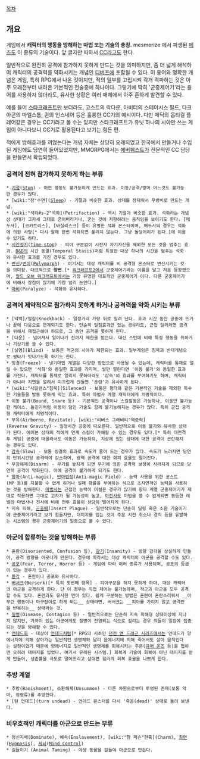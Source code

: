 [[목차]]

== 개요 ==

{{{+1 Crowd Control }}}

게임에서 '''캐릭터의 행동을 방해하는 마법 또는 기술의 총칭.''' mesmerize 에서 파생된 [[메즈]]도 이 종류의 기술이다. 앞 글자만 따와서 [[CC]]라고도 한다.

일반적으로 완전히 공격에 참가하지 못하게 만드는 것을 의미하지만, 좀 더 넓게 해석하여 캐릭터의 공격력를 약화시키는 개념인 [[디버프]]에 포함될 수 있다. 이 용어와 명확한 개념은 게임, 특히 RPG에서 나온 것이지만, 적의 일부를 고립시켜 각개 격파하는 것은 아주 오래전부터 내려온 기본적인 전술중에 하나이다. 그렇기에 딱히 '군중제어기'라는 용어를 사용하지 않더라도, 유사한 상황은 여러 매체에서 아주 흔하게 발견할 수 있다.

예를 들어 [[스타크래프트]]만 보더라도, 고스트의 락다운, 아비터의 스테이시스 필드, 다크아콘의 마엘스톰, 퀸의 인스네어 등은 훌륭한 CC기의 예시이다. 다만 메딕의 옵티컬 플레어같은 경우는 CC기라고 볼 수는 있지만 스타크래프트가 유닛 하나의 시야만 쓰는 게임이 아니다보니 CC기로 활용된다고 보기는 힘든 편.

적에게 방해효과를 끼얹는다는 개념 자체는 상당히 오래되었고 한국에서 만들거나 수입된 게임에도 당연히 들어있었지만, MMORPG에서는 [[에버퀘스트]]가 전문적인 CC 담당을 만들면서 확립되었다.

=== 공격에 '''전혀''' 참가하지 못하게 하는 부류 ===
 * [[기절]]([[스턴|Stun]]) - 어떤 행동도 불가능하게 만드는 효과. 이동/공격/방어 어느것도 불가능한 경우가 많다.
 * [wiki:"잠"수면]([[슬립|Sleep]]) - 기절과 비슷한 효과. 상대를 잠재워서 무방비로 만드는 개념.
 * [wiki:"석화#s-2"석화](Petrifaction) - 역시 기절과 비슷한 효과. 석화라는 개념상 상대가 그자세 그대로 굳어버리거나, 굳는 것에 저항하려는 움직임을 보이기도 한다. [메두사], [코카트리스], [바실리스크] 등이 유명한 석화 몬스터이며, 메두사의 경우는 석화에 의한 사망[* 다시 말해 한번 석화되면 풀리지 않는다. 그냥 돌덩어리가 된다.]에 이를수 있기도 하다.
 * [[시간정지]]([[타임스톱|Time stop]]) - 피아 구분없이 시전자 자기자신을 제외한 모든 것을 멈추는 효과. [[D&D]]의 시간 동결(Temporal Stasis)처럼 특정한 대상 하나의 시간을 멈추는 석화와 유사한 효과를 가진 경우도 있다.
 * [[변신]]/[[변이]]([[폴리모프|Polymorph]]) - 여기서는 대상 캐릭터를 비 공격형 몬스터로 변신시키는 것을 의미함. 대표적으로 '''양변'''.[* [[워크래프트2]]에서 군중제어기라는 이름을 달고 처음 등장했으며, [[월드 오브 워크래프트]]에서는 가장 유명한 대표적인 군중제어기 이다. 다른 군중제어기에 비해서 장점이 많기에 가장 널리 쓰인다.]
 * [[마비]](Paralyze) - 석화와 유사하다.

=== 공격에 제약적으로 참가하지 못하게 하거나 공격력을 약화 시키는 부류 ===
 * [넉백]/밀침(Knockback) - 일정거리 가량 뒤로 밀려 난다. 효과 시간 동안 공중에 뜨거나 끝에 다운으로 연계되기도 한다. 단순히 밀침효과만 있는 경우라도, 근접 딜러라면 공격을 위해서 재접근해야 하므로, 그 동안 공격을 못하게 된다.
 * [다운] - 넘어져서 일어나기 전까지 제한을 받는다. 대신 스턴에 비해 특정 행동을 취하거나 기상기를 쓸 수 있다.
 * [실명](Blind) - 보통은 적군의 시야가 제한되는 효과. 일부게임은 침묵과 반대개념으로 평타가 빗나가도록 하기도 한다.
 * 빙결(Freeze) - 냉기마법 계열은 다양한 방법으로 사용될 수 있는데, 캐릭터를 통채로 얼릴 수 있으면 '석화'와 동일한 효과를 가지며, 발만 얼린다면 '이동 불가'와 동일한 효과를 가진다. 캐릭터를 통채로 얼리지 못하더라도 '감속'의 효과를 부여하기도 하며, 캐릭터가 아니라 지면을 얼려서 미끄럽게 만들면 '혼란'과 유사하게 된다.
 * [wiki:"사일런스"침묵](Silenced) - 보통은 평타와 같은 기본적인 기술을 제외한 특수한 기술들을 발동 못하게 막는 효과. 특히 마법사 계열 캐릭터에게 치명적이다.
 * 이동 불가(Bound, Snare 등) - 기본적인 공격이나 스킬발동은 가능하나, 이동만 불가능한 케이스. 돌진기처럼 이동이 덤인 기술도 함께 불가능해지는 경우가 많다. 특히 근접 공격형 캐릭터에게 치명적이다.
 * 부유(Airborne, Revitate), [wiki:"리버스 그래비티"역중력](Reverse Gravity) - 일정시간 공중에 떠오른다. 일반적으로 이동 불가와 유사한 상태가 된다. 에어본 상태의 적에게 연계 스킬이 가해질 수 있는 경우도 있다.[* 특히 대전격투 게임] 공중에 떠올라서도 이동은 가능하되, 지상에 있는 상대에 대한 공격이 곤란해지는 경우도 있다.
 * [[슬로우|감속]](Slow) - 보통 빙결의 효과로 속도가 줄어 드는 경우가 많다. 속도가 느려지면 당연히 단위시간당 공격력이 감소하며, 광역 공격에 대한 회피 효율도 떨어진다.
 * 무장해제(Disarm) - 무기를 놓치게 되면 무기에 의한 공격력 보정이 사라지게 되므로 당연히 공격이 약화된다. 아예 공격이 불가하게 되기도 한다.
 * [[항마]](Anti-magic), [[안티매직 필드|반마법장]](Anti-magic Field) - 능력 사용을 위한 코스트(MP 등)를 지불할 수 없게 하거나 실패 확률을 부여하는 식으로 초자연적인 능력을 사용하는 것을 방해한다. [[마법사]]는 근접전 능력이 어설픈 경우가 많기에 항마 계열 군중제어기가 제대로 작용하면 그대로 고자가 될 가능성이 높고, [[마전사]]도 마법을 쓸 수 없게되면 동등한 레벨의 마법사나 전사에 비해 전투 효율이 상당히 떨어지게 된다.
 * 지속 피해, [[곤충떼]](Insect Plague) - 일반적으로는 단순히 딜링 혹은 소환 기술이기에 군중제어기라고 보기 힘들지만, 대미지를 입는 것이 주문 시전 취소나 경직 등을 유발하는 시스템의 경우 군중제어기의 일종으로 볼 수 있다.

=== 아군에 합류하는 것을 방해하는 부류 ===
 * 혼란(Disoriented, Confusion 등), [[광기]](Insanity) - 방향 감각을 상실하게 만들어, 공격 방향을 어긋나게 만든다. 경우에 따라서는 대상 캐릭터의 아군을 공격할 수도 있다.
 * [[공포]](Fear, Terror, Horror 등) - 게임에 따라 여러 종류가 사용되며, 공포의 등급이 있는 경우가 있다.
 * [[환각]] - 혼란이나 공포와 유사하다.
 * [[버서크]](Berserk)[* 특히 첫번째 항목] - 피아구분을 하지 못하게 하여, 대상 캐릭터의 아군을 공격하게 한다. 단 이 경우는 직접 제어는 불가능하며, 적군과 아군을 모두 공격할 수도 있다. 혼란과도 유사한 면이 있다. 쉽게 구분하는 방법은 혼란이 혼란스러워서 __아무런 행동이나 마구잡이로 하게 되는__ 상태라면, 버서크는 __피아를 가리지 않고 공격만을 반복하는__ 상태라는 것.
 * [[질병]](Disease, Contagion 등) - 일반적으로는 단순히 지속 피해형 상태이상에 지나지 않지만, 가까이 있는 아군에게도 질병이 전염되는 식으로 걸리는 경우 적들이 일점에 집중되는 것을 방해할 수 있다.
 * [[언데드화]] - 대상이 [[언데드]]처럼[* RPG의 시초인 [[던전 앤 드래곤 시리즈]]에서는 언데드가 양에너지에 의해 살아가는 일반적인 생명체와 달리 음에너지에 의해 죽어서도 살아 움직인다는 설정이었기 때문에 양에너지로 일반적인 생명체를 회복시키는 주문([[큐어 운즈]] 등)을 접하면 오히려 대미지를 입었다. 여기서 유래된 시스템.] 회복계 기술에 회복이 아닌 대미지를 받게 만들어, 생존률을 극도로 떨어뜨리고 상대편 힐러의 회복 효율을 나쁘게 한다.

=== 추방 계열 ===
 * 추방(Banishment), 소환해제(Unsummon) - 다른 차원으로부터 투영된 존재(보통 악마, 정령류)를 추방한다.
 * [턴 언데드](turn undead) - 언데드 몬스터를 다시 '죽음(dead)' 상태로 돌려 보낸다.

=== 비우호적인 캐릭터를 아군으로 만드는 부류 ===
 * 정신지배(Dominate), 예속(Enslavement), [wiki:"참 퍼슨"현혹](Charm), [[최면]]([[히프노티즘|Hypnosis]]), [[세뇌]]([[마인드 컨트롤|Mind Control]])
 * 길들이기 (Animal Taming) - 야생 동물을 길들여 아군으로 만든다.
